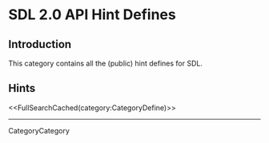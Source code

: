 <!-- #master-page:CategoryTemplate -->
<!-- #master-date:Unknown-Date -->
<!-- format wiki -->
<!-- language en -->


= SDL 2.0 API Hint Defines =


== Introduction ==

This category contains all the (public) hint defines for SDL.

== Hints ==

<<FullSearchCached(category:CategoryDefine)>>

----
CategoryCategory
